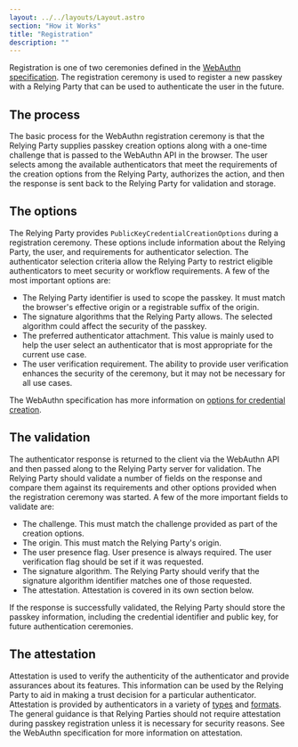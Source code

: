 ```yaml
---
layout: ../../layouts/Layout.astro
section: "How it Works"
title: "Registration"
description: ""
---
```


Registration is one of two ceremonies defined in the [WebAuthn specification](https://www.w3.org/TR/webauthn-2/). The registration ceremony is used to register a new passkey with a Relying Party that can be used to authenticate the user in the future.

## The process
The basic process for the WebAuthn registration ceremony is that the Relying Party supplies passkey creation options along with a one-time challenge that is passed to the WebAuthn API in the browser. The user selects among the available authenticators that meet the requirements of the creation options from the Relying Party, authorizes the action, and then the response is sent back to the Relying Party for validation and storage.

<Diagram/>

## The options
The Relying Party provides `PublicKeyCredentialCreationOptions` during a registration ceremony. These options include information about the Relying Party, the user, and requirements for authenticator selection. The authenticator selection criteria allow the Relying Party to restrict eligible authenticators to meet security or workflow requirements. A few of the most important options are:

* The Relying Party identifier is used to scope the passkey. It must match the browser's effective origin or a registrable suffix of the origin.
* The signature algorithms that the Relying Party allows. The selected algorithm could affect the security of the passkey.
* The preferred authenticator attachment. This value is mainly used to help the user select an authenticator that is most appropriate for the current use case.
* The user verification requirement. The ability to provide user verification enhances the security of the ceremony, but it may not be necessary for all use cases.

The WebAuthn specification has more information on [options for credential creation](https://www.w3.org/TR/2021/WD-webauthn-3-20210427/#dictionary-makecredentialoptions).

## The validation
The authenticator response is returned to the client via the WebAuthn API and then passed along to the Relying Party server for validation. The Relying Party should validate a number of fields on the response and compare them against its requirements and other options provided when the registration ceremony was started. A few of the more important fields to validate are:

* The challenge. This must match the challenge provided as part of the creation options.
* The origin. This must match the Relying Party's origin.
* The user presence flag. User presence is always required. The user verification flag should be set if it was requested.
* The signature algorithm. The Relying Party should verify that the signature algorithm identifier matches one of those requested.
* The attestation. Attestation is covered in its own section below.

If the response is successfully validated, the Relying Party should store the passkey information, including the credential identifier and public key, for future authentication ceremonies.

## The attestation
Attestation is used to verify the authenticity of the authenticator and provide assurances about its features. This information can be used by the Relying Party to aid in making a trust decision for a particular authenticator. Attestation is provided by authenticators in a variety of [types](https://www.w3.org/TR/2021/WD-webauthn-3-20210427/#sctn-attestation-types) and [formats](https://www.w3.org/TR/2021/WD-webauthn-3-20210427/#sctn-defined-attestation-formats). The general guidance is that Relying Parties should not require attestation during passkey registration unless it is necessary for security reasons. See the WebAuthn specification for more information on attestation.